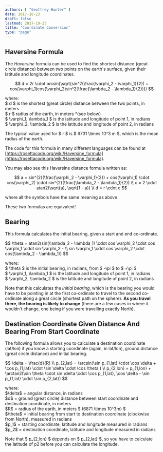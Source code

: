 ```yaml
---
authors: [ "Geoffrey Hunter" ]
date: 2017-10-23
draft: false
lastmod: 2017-10-23
title: "Coordinate Conversion"
type: "page"
---
```


## Haversine Formula

The _Haversine_ formula can be used to find the shortest distance (great circle distance) between two points on the earth's surface, given their latitude and longitude coordinates.

$$
d = 2r \cdot arcsin(\sqrt{sin^2(\frac{\varphi_2 - \varphi_1}{2}) + cos(\varphi_1)cos(\varphi_2)sin^2(\frac{\lambda_2 - \lambda_1}{2})})
$$

<p class="centered">
    where:<br/>
    $ d $ is the shortest (great circle) distance between the two points, in meters<br/>
    $ r $ radius of the earth, in meters *(see below)<br/>
    $ \varphi_1, \lambda_1 $ is the latitude and longitude of point 1, in radians<br/>
    $ \varphi_2, \lambda_2 $ is the latitude and longitude of point 2, in radians<br/>
 </p>

The typical value used for $ r $ is $ 6731 \times 10^3 m $, which is the mean radius of the earth.

The code for this formula in many different languages can be found at [https://rosettacode.org/wiki/Haversine_formula](https://rosettacode.org/wiki/Haversine_formula).

You may also see this Haversine distance formula written as:

$$ 
a = sin^{2}(\frac{\varphi_2 - \varphi_1}{2}) + cos(\varphi_1) \cdot cos(\varphi_2) \cdot sin^{2}(\frac{\lambda_2 - \lambda_1}{2}) \\  
c = 2 \cdot atan2(\sqrt{a}, \sqrt{1 - a}) \\
d = r \cdot c 
$$

where all the symbols have the same meaning as above

These two formulas are equivalent!

## Bearing

This formula calculates the initial bearing, given a start and end co-ordinate.

<div>$$ \theta = atan2(sin(\lambda_2 - \lambda_1) \cdot cos \varphi_2 \cdot cos \varphi_1 \cdot sin \varphi_2 - \\  
 sin \varphi_1 \cdot cos \varphi_2 \cdot cos(\lambda_2 - \lambda_1)) $$</div>

<p class="centered">
    where:<br/>
    $ \theta $ is the initial bearing, in radians, from $ -\pi $ to $ +\pi $<br/>
    $ \varphi_1, \lambda_1 $ is the latitude and longitude of point 1, in radians<br/>
    $ \varphi_2, \lambda_2 $ is the latitude and longitude of point 2, in radians<br/>
</p>

Note that this calculates the _initial bearing_, which is the bearing you would have to be pointing in at the first co-ordinate to travel to the second co-ordinate along a great circle (shortest path on the sphere). **As you travel there, the bearing is likely to change** (there are a few cases in where it wouldn't change, one being if you were travelling exactly North).

## Destination Coordinate Given Distance And Bearing From Start Coordinate

The following formula allows you to calculate a destination coordinate (lat/lon) if you know a starting coordinate (again, in lat/lon), ground distance (great circle distance) and initial bearing.

<div>$$ \delta = \frac{d}{R} \\  
 p_{2,lat} = \arcsin(\sin p_{1,lat} \cdot \cos \delta + \cos p_{1,lat} \cdot \sin \delta \cdot \cos \theta ) \\  
 p_{2,lon} = p_{1,lon} + \arctan2(\sin \theta \cdot sin \delta \cdot \cos p_{1,lat}, \cos \delta - \sin p_{1,lat} \cdot \sin p_{2,lat}) $$</div>

<p class="centered">
    where:<br/>
    $\delta$ = angular distance, in radians<br/>
    $d$ = ground (great circle) distance between start coordinate and destination coordinate, in meters<br/>
    $R$ = radius of the earth, in meters $ (6871 \times 10^3m) $<br/>
    $\theta$ = initial bearing from start to destination coordinate (clockwise from North), measured in radians<br/>
    $p_1$ = starting coordinate, latitude and longitude measured in radians<br/>
 $p_2$ = destination coordinate, latitude and longitude measured in radians<br/>
 </p>

Note that $ p_{2,lon} $ depends on $ p_{2,lat} $, so you have to calculate the latitude of p2 before you can calculate the longitude.
